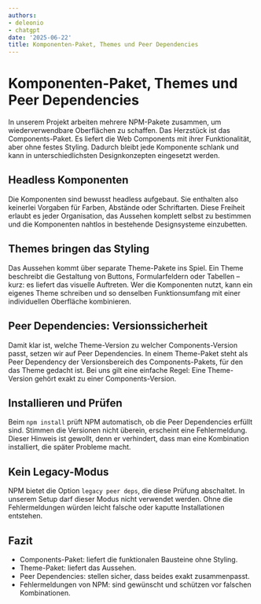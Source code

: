 ```yaml
---
authors:
- deleonio
- chatgpt
date: '2025-06-22'
title: Komponenten-Paket, Themes und Peer Dependencies
---
```


# Komponenten-Paket, Themes und Peer Dependencies

In unserem Projekt arbeiten mehrere NPM-Pakete zusammen, um wiederverwendbare Oberflächen zu schaffen. Das Herzstück ist das Components-Paket. Es liefert die Web Components mit ihrer Funktionalität, aber ohne festes Styling. Dadurch bleibt jede Komponente schlank und kann in unterschiedlichsten Designkonzepten eingesetzt werden.

## Headless Komponenten

Die Komponenten sind bewusst headless aufgebaut. Sie enthalten also keinerlei Vorgaben für Farben, Abstände oder Schriftarten. Diese Freiheit erlaubt es jeder Organisation, das Aussehen komplett selbst zu bestimmen und die Komponenten nahtlos in bestehende Designsysteme einzubetten.

## Themes bringen das Styling

Das Aussehen kommt über separate Theme-Pakete ins Spiel. Ein Theme beschreibt die Gestaltung von Buttons, Formularfeldern oder Tabellen – kurz: es liefert das visuelle Auftreten. Wer die Komponenten nutzt, kann ein eigenes Theme schreiben und so denselben Funktionsumfang mit einer individuellen Oberfläche kombinieren.

## Peer Dependencies: Versionssicherheit

Damit klar ist, welche Theme-Version zu welcher Components-Version passt, setzen wir auf Peer Dependencies. In einem Theme-Paket steht als Peer Dependency der Versionsbereich des Components-Pakets, für den das Theme gedacht ist. Bei uns gilt eine einfache Regel: Eine Theme-Version gehört exakt zu einer Components-Version.

## Installieren und Prüfen

Beim `npm install` prüft NPM automatisch, ob die Peer Dependencies erfüllt sind. Stimmen die Versionen nicht überein, erscheint eine Fehlermeldung. Dieser Hinweis ist gewollt, denn er verhindert, dass man eine Kombination installiert, die später Probleme macht.

## Kein Legacy-Modus

NPM bietet die Option `legacy peer deps`, die diese Prüfung abschaltet. In unserem Setup darf dieser Modus nicht verwendet werden. Ohne die Fehlermeldungen würden leicht falsche oder kaputte Installationen entstehen.

## Fazit

- Components-Paket: liefert die funktionalen Bausteine ohne Styling.
- Theme-Paket: liefert das Aussehen.
- Peer Dependencies: stellen sicher, dass beides exakt zusammenpasst.
- Fehlermeldungen von NPM: sind gewünscht und schützen vor falschen Kombinationen.